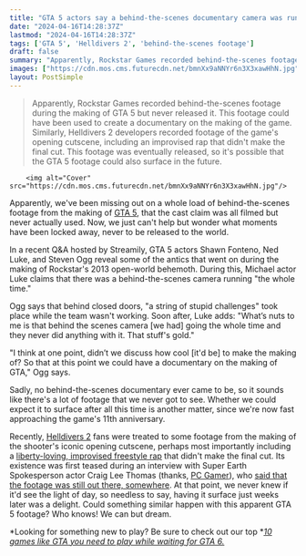 ```yaml
---
title: "GTA 5 actors say a behind-the-scenes documentary camera was running 'the whole time' during development, but Rockstar 'never did anything with it'"
date: "2024-04-16T14:28:37Z"
lastmod: "2024-04-16T14:28:37Z"
tags: ['GTA 5', 'Helldivers 2', 'behind-the-scenes footage']
draft: false
summary: "Apparently, Rockstar Games recorded behind-the-scenes footage during the making of GTA 5 but never released it. This footage could have been used to create a documentary on the making of the game. Similarly, Helldivers 2 developers recorded footage of the game's opening cutscene, including an improvised rap that didn't make the final cut. This footage was eventually released, so it's possible that the GTA 5 footage could also surface in the future."
images: ["https://cdn.mos.cms.futurecdn.net/bmnXx9aNNYr6n3X3xawHhN.jpg"]
layout: PostSimple
---
```

> Apparently, Rockstar Games recorded behind-the-scenes footage during the making of GTA 5 but never released it. This footage could have been used to create a documentary on the making of the game. Similarly, Helldivers 2 developers recorded footage of the game's opening cutscene, including an improvised rap that didn't make the final cut. This footage was eventually released, so it's possible that the GTA 5 footage could also surface in the future.


        <img alt="Cover" src="https://cdn.mos.cms.futurecdn.net/bmnXx9aNNYr6n3X3xawHhN.jpg"/>
        
Apparently, we've been missing out on a whole load of behind-the-scenes footage from the making of [GTA 5](https://www.gamesradar.com/gta-5-guide/), that the cast claim was all filmed but never actually used. Now, we just can't help but wonder what moments have been locked away, never to be released to the world.

In a recent Q&A hosted by Streamily, GTA 5 actors Shawn Fonteno, Ned Luke, and Steven Ogg reveal some of the antics that went on during the making of Rockstar's 2013 open-world behemoth. During this, Michael actor Luke claims that there was a behind-the-scenes camera running "the whole time."

Ogg says that behind closed doors, "a string of stupid challenges" took place while the team wasn't working. Soon after, Luke adds: "What’s nuts to me is that behind the scenes camera [we had] going the whole time and they never did anything with it. That stuff's gold."

"I think at one point, didn’t we discuss how cool [it'd be] to make the making of? So that at this point we could have a documentary on the making of GTA," Ogg says. 

Sadly, no behind-the-scenes documentary ever came to be, so it sounds like there's a lot of footage that we never got to see. Whether we could expect it to surface after all this time is another matter, since we're now fast approaching the game's 11th anniversary. 

Recently, [<u>Helldivers 2</u>](https://www.gamesradar.com/helldivers-2-guide/) fans were treated to some footage from the making of the shooter's iconic opening cutscene, perhaps most importantly including a [<u>liberty-loving, improvised freestyle rap</u>](https://www.gamesradar.com/the-liberty-loving-freestyle-helldivers-2-rap-that-didnt-make-its-iconic-opening-cinematic-surfaces-spurring-us-on-to-spread-managed-democracy-like-never-before/) that didn't make the final cut. Its existence was first teased during an interview with Super Earth Spokesperson actor Craig Lee Thomas (thanks, [<u>PC Gamer</u>](https://www.pcgamer.com/games/third-person-shooter/the-leading-man-of-helldivers-2s-hilarious-cinematic-psa-had-a-blast-filming-italso-theres-an-improvised-democratic-freestyle-rap-somewhere-at-arrowhead-hq/)), who [<u>said that the footage was still out there, somewhere</u>](https://www.gamesradar.com/thanks-to-improv-for-helldivers-2s-democracy-loving-recruitment-ad-arrowhead-has-a-freestyle-rap-kicking-around-that-we-may-never-see/). At that point, we never knew if it'd see the light of day, so needless to say, having it surface just weeks later was a delight. Could something similar happen with this apparent GTA 5 footage? Who knows! We can but dream.

*Looking for something new to play? Be sure to check out our top *[<u><em>10 games like GTA you need to play while waiting for GTA 6.</em></u>](https://www.gamesradar.com/games-like-gta-grand-theft-auto/)
        